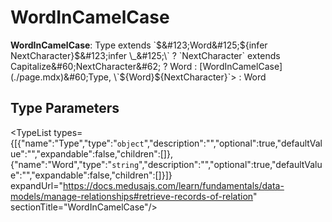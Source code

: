 
# WordInCamelCase

 **WordInCamelCase**: Type extends \`$&#123;Word&#125;$&#123;infer NextCharacter&#125;$&#123;infer \_&#125;\` ? `NextCharacter` extends Capitalize&#60;NextCharacter&#62; ? Word : [WordInCamelCase](./page.mdx)&#60;Type, \`$&#123;Word&#125;$&#123;NextCharacter&#125;\`&#62; : Word

## Type Parameters

<TypeList types={[{"name":"Type","type":"`object`","description":"","optional":true,"defaultValue":"","expandable":false,"children":[]},{"name":"Word","type":"`string`","description":"","optional":true,"defaultValue":"","expandable":false,"children":[]}]} expandUrl="https://docs.medusajs.com/learn/fundamentals/data-models/manage-relationships#retrieve-records-of-relation" sectionTitle="WordInCamelCase"/>
